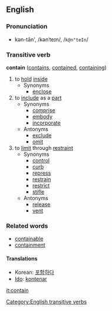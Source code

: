 ==English==

===Pronunciation===
*kən-tān', /kənˈteɪn/, /<tt>k@n"teIn</tt>/

===Transitive verb===
'''contain'''  ([[contains]], [[contained]], [[containing]])
# to [[hold]] [[inside]]
#* Synonyms
#** [[enclose]]
# to [[include]] as a [[part]]
#* Synonyms
#** [[comprise]]
#** [[embody]]
#** [[incorporate]]
#* Antonyms
#** [[exclude]]
#** [[omit]]
# to [[limit]] through [[restraint]]
#* Synonyms
#** [[control]]
#** [[curb]]
#** [[repress]]
#** [[restrain]]
#** [[restrict]]
#** [[stifle]]
#* Antonyms
#** [[release]]
#** [[vent]]

===Related words===
* [[containable]]
* [[containment]]

====Translations====

*Korean: [[포함하다]]
*[[Ido]]: [[kontenar]]

[[Category:English transitive verbs]]

[[it:contain]]